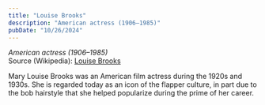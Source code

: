 ```yaml
---
title: "Louise Brooks"
description: "American actress (1906–1985)"
pubDate: "10/26/2024"
---
```


*American actress (1906–1985)*  
Source (Wikipedia): [Louise Brooks][1]

Mary Louise Brooks was an American film actress during the 1920s and 1930s. She is regarded today as an icon of the flapper culture, in part due to the bob hairstyle that she helped popularize during the prime of her career.

[1]: https://en.wikipedia.org/wiki/Louise_Brooks
